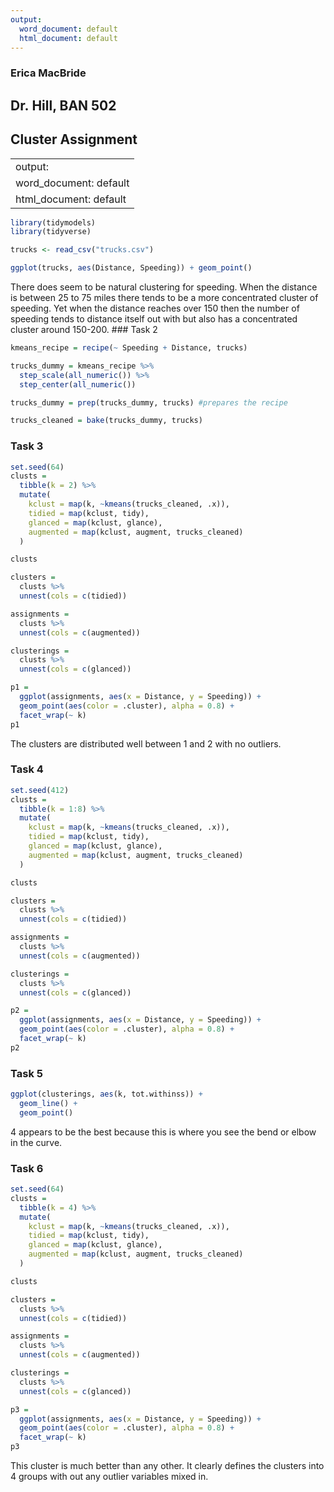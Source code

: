 ---
output:
  word_document: default
  html_document: default
---
### Erica MacBride
## Dr. Hill, BAN 502
## Cluster Assignment

---
output:
  word_document: default
  html_document: default
---
```{r}
library(tidymodels)
library(tidyverse)
```
```{r}
trucks <- read_csv("trucks.csv")
```

```{r}
ggplot(trucks, aes(Distance, Speeding)) + geom_point()
```
There does seem to be natural clustering for speeding. When the distance is between 25 to 75 miles there tends to be a more concentrated cluster of speeding. Yet when the distance reaches over 150 then the number of speeding tends to distance itself out with but also has a concentrated cluster around 150-200.
### Task 2
```{r}
kmeans_recipe = recipe(~ Speeding + Distance, trucks) 

trucks_dummy = kmeans_recipe %>% 
  step_scale(all_numeric()) %>%
  step_center(all_numeric()) 

trucks_dummy = prep(trucks_dummy, trucks) #prepares the recipe

trucks_cleaned = bake(trucks_dummy, trucks)
```

### Task 3
```{r}
set.seed(64)
clusts = 
  tibble(k = 2) %>%
  mutate(
    kclust = map(k, ~kmeans(trucks_cleaned, .x)),
    tidied = map(kclust, tidy),
    glanced = map(kclust, glance),
    augmented = map(kclust, augment, trucks_cleaned)
  )

clusts
```
```{r}
clusters = 
  clusts %>%
  unnest(cols = c(tidied))

assignments = 
  clusts %>% 
  unnest(cols = c(augmented))

clusterings = 
  clusts %>%
  unnest(cols = c(glanced))

```

```{r}
p1 = 
  ggplot(assignments, aes(x = Distance, y = Speeding)) +
  geom_point(aes(color = .cluster), alpha = 0.8) + 
  facet_wrap(~ k)
p1
```
The clusters are distributed well between 1 and 2 with no outliers. 

### Task 4
```{r}
set.seed(412)
clusts = 
  tibble(k = 1:8) %>%
  mutate(
    kclust = map(k, ~kmeans(trucks_cleaned, .x)),
    tidied = map(kclust, tidy),
    glanced = map(kclust, glance),
    augmented = map(kclust, augment, trucks_cleaned)
  )

clusts
```
```{r}
clusters = 
  clusts %>%
  unnest(cols = c(tidied))

assignments = 
  clusts %>% 
  unnest(cols = c(augmented))

clusterings = 
  clusts %>%
  unnest(cols = c(glanced))
```

```{r}
p2 = 
  ggplot(assignments, aes(x = Distance, y = Speeding)) +
  geom_point(aes(color = .cluster), alpha = 0.8) + 
  facet_wrap(~ k)
p2
```

### Task 5
```{r}
ggplot(clusterings, aes(k, tot.withinss)) +
  geom_line() +
  geom_point()
```
4 appears to be the best because this is where you see the bend or elbow in the curve.

### Task 6
```{r}
set.seed(64)
clusts = 
  tibble(k = 4) %>%
  mutate(
    kclust = map(k, ~kmeans(trucks_cleaned, .x)),
    tidied = map(kclust, tidy),
    glanced = map(kclust, glance),
    augmented = map(kclust, augment, trucks_cleaned)
  )

clusts
```

```{r}
clusters = 
  clusts %>%
  unnest(cols = c(tidied))

assignments = 
  clusts %>% 
  unnest(cols = c(augmented))

clusterings = 
  clusts %>%
  unnest(cols = c(glanced))
```

```{r}
p3 = 
  ggplot(assignments, aes(x = Distance, y = Speeding)) +
  geom_point(aes(color = .cluster), alpha = 0.8) + 
  facet_wrap(~ k)
p3
```
This cluster is much better than any other. It clearly defines the clusters into 4 groups with out any outlier variables mixed in. 
